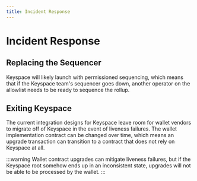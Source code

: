 ```yaml
---
title: Incident Response
---
```


# Incident Response

## Replacing the Sequencer

Keyspace will likely launch with permissioned sequencing, which means that if the Keyspace team's sequencer goes down, another operator on the allowlist needs to be ready to sequence the rollup.

## Exiting Keyspace

The current integration designs for Keyspace leave room for wallet vendors to migrate off of Keyspace in the event of liveness failures. The wallet implementation contract can be changed over time, which means an upgrade transaction can transition to a contract that does not rely on Keyspace at all.

:::warning
Wallet contract upgrades can mitigate liveness failures, but if the Keyspace root somehow ends up in an inconsistent state, upgrades will not be able to be processed by the wallet.
:::
